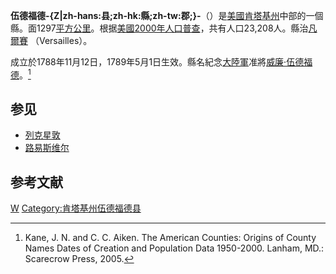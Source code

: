 {{noteTA
|T=zh-hans:伍德福德县 (肯塔基州);zh-hk:伍德福德縣 (肯塔基州);zh-tw:伍德福德郡 (肯塔基州);
}}

<!--[[File:Map_of_Kentucky_highlighting_Woodford_County.svg|250px]]-->
{{Infobox U.S. County
| county = 伍德福德縣
| state = 肯塔基州
| en county = Woodford County
| en state = Kentucky
| seal = 
| founded year = 1789
| founded date = 
| seat wl = Versailles
| largest city wl = 
| area mi = 192
| area km = 497
| area land mi = 191
| area land km = 494
| area water mi = 1
| area water km = 3
| area percentage = 0.68%
| census yr = 2000
| pop = 23,208
| density mi = 122
| density km = 47
| time zone = Eastern
| UTC offset = -5
| DST offset = -4
| footnotes = 
| web = www.woodfordchamber-ky.com
| named for = 
}}
'''伍德福德-{Z|zh-hans:县;zh-hk:縣;zh-tw:郡;}-'''（{{lang-en|Woodford County}}）是[[美國|美國]][[肯塔基州|肯塔基州]]中部的一個縣。面1297[[平方公里|平方公里]]。根据[[美國2000年人口普查|美國2000年人口普查]]，共有人口23,208人。縣治[[凡爾賽_(肯塔基州)|凡爾賽]] （Versailles）。

成立於1788年11月12日，1789年5月1日生效。縣名紀念[[大陸軍|大陸軍]]准將[[威廉·伍德福德|威廉·伍德福德]]。<ref>Kane, J. N. and C. C. Aiken. The American Counties: Origins of County Names Dates of Creation and Population Data 1950-2000. Lanham, MD.: Scarecrow Press, 2005.</ref>

==参见==
* [[列克星敦|列克星敦]]
* [[路易斯维尔|路易斯维尔]]

==参考文献==
<div class="references-small">
<references />
</div>

[[Category:肯塔基州行政區劃|W]]
[[Category:肯塔基州伍德福德县|Category:肯塔基州伍德福德县]]